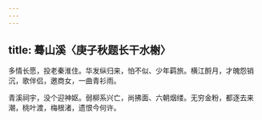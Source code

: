 ```yaml
---
---
---
```

title: 蓦山溪〈庚子秋题长干水榭〉
---



多情长愿，投老秦淮住。华发纵归来，怕不似、少年羁旅。横江酹月，才魄怨销沉，歌伴侣，邀商女，一曲青衫雨。

青溪祠宇，没个迎神妪。弱柳系兴亡，尚拂面、六朝烟缕。无穷金粉，都逐去来潮，桃叶渡，梅根渚，遗恨今何许。